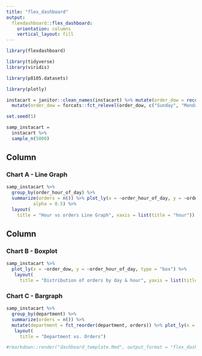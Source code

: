 ```yaml
---
title: "flex_dashboard"
output: 
  flexdashboard::flex_dashboard:
    orientation: columns
    vertical_layout: fill
---
```




```r
library(flexdashboard)

library(tidyverse)
library(viridis)

library(p8105.datasets)

library(plotly)
```

```r

instacart = janitor::clean_names(instacart) %>% mutate(order_dow = recode(order_dow, `0` = "Sunday", `1` = "Monday", `2` = "Tuesday", `3` = "Wednesday", `4` = "Thursday", `5` = "Friday", `6` = "Saturday")) %>% 
  mutate(order_dow = forcats::fct_relevel(order_dow, c("Sunday", "Monday", "Tuesday", "Wednesday", "Thursday", "Friday", "Saturday")))

```

```r
set.seed(1)

samp_instacart = 
  instacart %>% 
  sample_n(5000)

```

Column {data-width=650}
-----------------------------------------------------------------------

### Chart A - Line Graph

```r

samp_instacart %>%
  group_by(order_hour_of_day) %>%
  summarize(orders = n()) %>% plot_ly(x = ~order_hour_of_day, y = ~orders, type = "scatter", mode = "lines",
          alpha = 0.5) %>% 
  layout(
    title = "Hour vs orders Line Graph", xaxis = list(title = "hour"))

```

Column {data-width=350}
-----------------------------------------------------------------------

### Chart B - Boxplot

```r

samp_instacart %>%
  plot_ly(x = ~order_dow, y = ~order_hour_of_day, type = "box") %>% 
   layout(
     title = "Distribution of orders by day & hour", yaxis = list(title = "hour"), xaxis = list(title = "day"))

```

### Chart C - Bargraph

```r

samp_instacart %>%
  group_by(department) %>%
  summarize(orders = n()) %>%
  mutate(department = fct_reorder(department, orders)) %>% plot_ly(x = ~department, y = ~orders, type = "bar") %>% 
   layout(
     title = "Department vs. Orders")
```


```r
#rmarkdown::render("dashboard_template.Rmd", output_format = "flex_dashboard")

```

